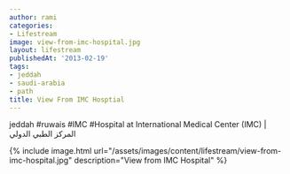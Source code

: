 ```yaml
---
author: rami
categories:
- Lifestream
image: view-from-imc-hospital.jpg
layout: lifestream
publishedAt: '2013-02-19'
tags:
- jeddah
- saudi-arabia
- path
title: View From IMC Hosptial
---
```


jeddah #ruwais #IMC #Hospital at International Medical Center (IMC) | المركز الطبي الدولي 

{% include image.html url="/assets/images/content/lifestream/view-from-imc-hospital.jpg" description="View from IMC Hospital" %}